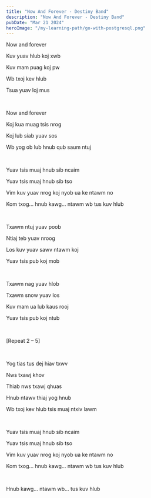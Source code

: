 ```yaml
---
title: "Now And Forever - Destiny Band"
description: "Now And Forever - Destiny Band"
pubDate: "Mar 21 2024"
heroImage: "/my-learning-path/go-with-postgresql.png"
---
```


Now and forever

Kuv yuav hlub koj xwb

Kuv mam puag koj pw

Wb txoj kev hlub

Tsua yuav loj mus

<br />

Now and forever

Koj kua muag tsis nrog

Koj lub siab yuav sos

Wb yog ob lub hnub qub saum ntuj

<br />

Yuav tsis muaj hnub sib ncaim

Yuav tsis muaj hnub sib tso

Vim kuv yuav nrog koj nyob ua ke ntawm no

Kom txog... hnub kawg... ntawm wb tus kuv hlub

<br />

Txawm ntuj yuav poob

Ntiaj teb yuav nroog

Los kuv yuav sawv ntawm koj

Yuav tsis pub koj mob

<br />

Txawm nag yuav hlob

Txawm snow yuav los

Kuv mam ua lub kaus rooj

Yuav tsis pub koj ntub

<br />

[Repeat 2 – 5]

<br />

Yog tias tus dej hiav txwv

Nws txawj khov

Thiab nws txawj qhuas

Hnub ntawv thiaj yog hnub

Wb txoj kev hlub tsis muaj ntxiv lawm

<br />

Yuav tsis muaj hnub sib ncaim

Yuav tsis muaj hnub sib tso

Vim kuv yuav nrog koj nyob ua ke ntawm no

Kom txog... hnub kawg... ntawm wb tus kuv hlub

<br />

Hnub kawg... ntawm wb... tus kuv hlub
